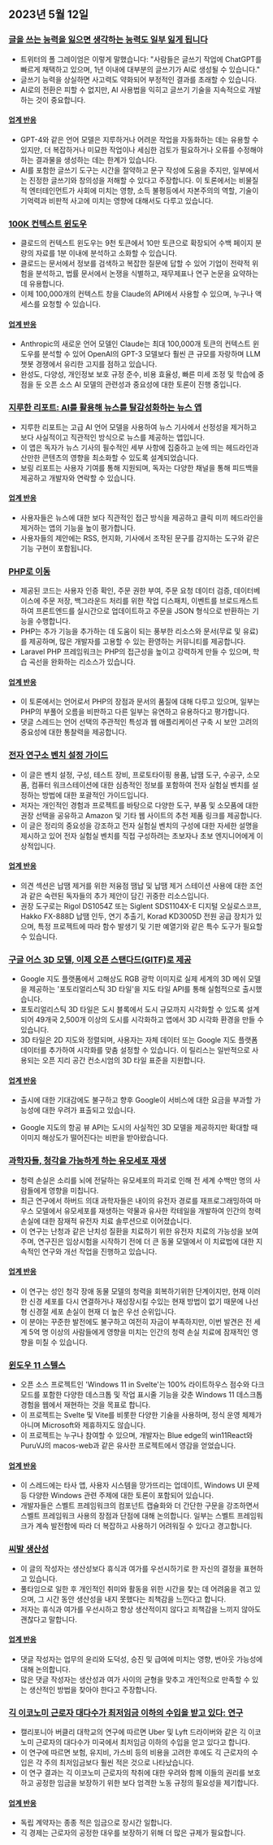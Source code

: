 

<CallToAction />

<Steps>

## 2023년 5월 12일

### [글을 쓰는 능력을 잃으면 생각하는 능력도 일부 잃게 됩니다](https://twitter.com/paulg/status/1655925905527537666)

- 트위터의 폴 그레이엄은 이렇게 말했습니다: "사람들은 글쓰기 작업에 ChatGPT를 빠르게 채택하고 있으며, 1년 이내에 대부분의 글쓰기가 AI로 생성될 수 있습니다."
- 글쓰기 능력을 상실하면 사고력도 약화되어 부정적인 결과를 초래할 수 있습니다.
- AI로의 전환은 피할 수 없지만, AI 사용법을 익히고 글쓰기 기술을 지속적으로 개발하는 것이 중요합니다.

#### [업계 반응](http://news.ycombinator.com/item?id=35896190)

- GPT-4와 같은 언어 모델은 지루하거나 어려운 작업을 자동화하는 데는 유용할 수 있지만, 더 복잡하거나 미묘한 작업이나 세심한 검토가 필요하거나 오류를 수정해야 하는 결과물을 생성하는 데는 한계가 있습니다.
- AI를 포함한 글쓰기 도구는 시간을 절약하고 문구 작성에 도움을 주지만, 일부에서는 진정한 글쓰기와 창의성을 저해할 수 있다고 주장합니다. 이 토론에서는 비물질적 엔터테인먼트가 사회에 미치는 영향, 소득 불평등에서 자본주의의 역할, 기술이 기억력과 비판적 사고에 미치는 영향에 대해서도 다루고 있습니다.

### [100K 컨텍스트 윈도우](https://www.anthropic.com/index/100k-context-windows)

- 클로드의 컨텍스트 윈도우는 9천 토큰에서 10만 토큰으로 확장되어 수백 페이지 분량의 자료를 1분 이내에 분석하고 소화할 수 있습니다.
- 클로드는 문서에서 정보를 검색하고 복잡한 질문에 답할 수 있어 기업이 전략적 위험을 분석하고, 법률 문서에서 논쟁을 식별하고, 재무제표나 연구 논문을 요약하는 데 유용합니다.
- 이제 100,000개의 컨텍스트 창을 Claude의 API에서 사용할 수 있으며, 누구나 액세스를 요청할 수 있습니다.

#### [업계 반응](http://news.ycombinator.com/item?id=35904773)

- Anthropic의 새로운 언어 모델인 Claude는 최대 100,000개 토큰의 컨텍스트 윈도우를 분석할 수 있어 OpenAI의 GPT-3 모델보다 훨씬 큰 규모를 자랑하며 LLM 챗봇 경쟁에서 유리한 고지를 점하고 있습니다.
- 완성도, 다양성, 개인정보 보호 규정 준수, 비용 효율성, 빠른 미세 조정 및 학습에 중점을 둔 오픈 소스 AI 모델의 관련성과 중요성에 대한 토론이 진행 중입니다.

### [지루한 리포트: AI를 활용해 뉴스를 탈감성화하는 뉴스 앱](https://www.boringreport.org/)

- 지루한 리포트는 고급 AI 언어 모델을 사용하여 뉴스 기사에서 선정성을 제거하고 보다 사실적이고 직관적인 방식으로 뉴스를 제공하는 앱입니다.
- 이 앱은 독자가 뉴스 기사의 필수적인 세부 사항에 집중하고 눈에 띄는 헤드라인과 산만한 콘텐츠의 영향을 최소화할 수 있도록 설계되었습니다.
- 보링 리포트는 사용자 기여를 통해 지원되며, 독자는 다양한 채널을 통해 피드백을 제공하고 개발자와 연락할 수 있습니다.

#### [업계 반응](http://news.ycombinator.com/item?id=35905437)

- 사용자들은 뉴스에 대한 보다 직관적인 접근 방식을 제공하고 클릭 미끼 헤드라인을 제거하는 앱의 기능을 높이 평가합니다.
- 사용자들의 제안에는 RSS, 현지화, 기사에서 조작된 문구를 감지하는 도구와 같은 기능 구현이 포함됩니다.

### [PHP로 이동](https://gowithphp.com/)

- 제공된 코드는 사용자 인증 확인, 주문 권한 부여, 주문 요청 데이터 검증, 데이터베이스에 주문 저장, 백그라운드 처리를 위한 작업 디스패치, 이벤트를 브로드캐스트하여 프론트엔드를 실시간으로 업데이트하고 주문을 JSON 형식으로 반환하는 기능을 수행합니다.
- PHP는 추가 기능을 추가하는 데 도움이 되는 풍부한 리소스와 문서(무료 및 유료)를 제공하며, 많은 개발자를 고용할 수 있는 환영하는 커뮤니티를 제공합니다.
- Laravel PHP 프레임워크는 PHP의 접근성을 높이고 강력하게 만들 수 있으며, 학습 곡선을 완화하는 리소스가 있습니다.

#### [업계 반응](http://news.ycombinator.com/item?id=35896954)

- 이 토론에서는 언어로서 PHP의 장점과 문서의 품질에 대해 다루고 있으며, 일부는 PHP의 부풀어 오름을 비판하고 다른 일부는 유연하고 유용하다고 평가합니다.
- 댓글 스레드는 언어 선택의 주관적인 특성과 웹 애플리케이션 구축 시 보안 고려의 중요성에 대한 통찰력을 제공합니다.

### [전자 연구소 벤치 설정 가이드](https://badar.tech/2023/04/30/electronics-lab-bench-setup-guide/)

- 이 글은 벤치 설정, 구성, 테스트 장비, 프로토타이핑 용품, 납땜 도구, 수공구, 소모품, 컴퓨터 워크스테이션에 대한 심층적인 정보를 포함하여 전자 실험실 벤치를 설정하는 방법에 대한 포괄적인 가이드입니다.
- 저자는 개인적인 경험과 프로젝트를 바탕으로 다양한 도구, 부품 및 소모품에 대한 권장 선택을 공유하고 Amazon 및 기타 웹 사이트의 추천 제품 링크를 제공합니다.
- 이 글은 정리의 중요성을 강조하고 전자 실험실 벤치의 구성에 대한 자세한 설명을 제시하고 있어 전자 실험실 벤치를 직접 구성하려는 초보자나 초보 엔지니어에게 이상적입니다.

#### [업계 반응](http://news.ycombinator.com/item?id=35903294)

- 의견 섹션은 납땜 제거를 위한 저융점 땜납 및 납땜 제거 스테이션 사용에 대한 조언과 같은 숙련된 독자들의 추가 제안이 담긴 귀중한 리소스입니다.
- 권장 도구로는 Rigol DS1054Z 또는 Siglent SDS1104X-E 디지털 오실로스코프, Hakko FX-888D 납땜 인두, 연기 추출기, Korad KD3005D 전원 공급 장치가 있으며, 특정 프로젝트에 따라 함수 발생기 및 기판 예열기와 같은 특수 도구가 필요할 수 있습니다.

### [구글 어스 3D 모델, 이제 오픈 스탠다드(GlTF)로 제공](https://cloud.google.com/blog/products/maps-platform/create-immersive-3d-map-experiences-photorealistic-3d-tiles)

- Google 지도 플랫폼에서 고해상도 RGB 광학 이미지로 실제 세계의 3D 메쉬 모델을 제공하는 '포토리얼리스틱 3D 타일'을 지도 타일 API를 통해 실험적으로 출시했습니다.
- 포토리얼리스틱 3D 타일은 도시 블록에서 도시 규모까지 시각화할 수 있도록 설계되어 49개국 2,500개 이상의 도시를 시각화하고 앱에서 3D 시각화 환경을 만들 수 있습니다.
- 3D 타일은 2D 지도와 정렬되며, 사용자는 자체 데이터 또는 Google 지도 플랫폼 데이터를 추가하여 시각화를 맞춤 설정할 수 있습니다. 이 릴리스는 일반적으로 사용되는 오픈 지리 공간 컨소시엄의 3D 타일 표준을 지원합니다.

#### [업계 반응](http://news.ycombinator.com/item?id=35896176)

- 출시에 대한 기대감에도 불구하고 향후 Google이 서비스에 대한 요금을 부과할 가능성에 대한 우려가 표출되고 있습니다.

- Google 지도의 항공 뷰 API는 도시의 사실적인 3D 모델을 제공하지만 확대할 때 이미지 해상도가 떨어진다는 비판을 받아왔습니다.

### [과학자들, 청각을 가능하게 하는 유모세포 재생](https://hms.harvard.edu/news/scientists-regenerate-hair-cells-enable-hearing)

- 청력 손실은 소리를 뇌에 전달하는 유모세포의 파괴로 인해 전 세계 수백만 명의 사람들에게 영향을 미칩니다.
- 최근 연구에서 하버드 의대 과학자들은 내이의 유전자 경로를 재프로그래밍하여 마우스 모델에서 유모세포를 재생하는 약물과 유사한 칵테일을 개발하여 인간의 청력 손실에 대한 잠재적 유전자 치료 솔루션으로 이어졌습니다.
- 이 연구는 난청과 같은 난치성 질환을 치료하기 위한 유전자 치료의 가능성을 보여주며, 연구진은 임상시험을 시작하기 전에 더 큰 동물 모델에서 이 치료법에 대한 지속적인 연구와 개선 작업을 진행하고 있습니다.

#### [업계 반응](http://news.ycombinator.com/item?id=35895417)

- 이 연구는 성인 청각 장애 동물 모델의 청력을 회복하기위한 단계이지만, 현재 이러한 신경 세포를 다시 연결하거나 재성장시킬 수있는 현재 방법이 없기 때문에 나선형 신경절 세포 손실이 현재 더 높은 우선 순위입니다.
- 이 분야는 꾸준한 발전에도 불구하고 여전히 자금이 부족하지만, 이번 발견은 전 세계 5억 명 이상의 사람들에게 영향을 미치는 인간의 청력 손실 치료에 잠재적인 영향을 미칠 수 있습니다.

### [윈도우 11 스텔스](https://github.com/yashash-pugalia/win11-svelte)

- 오픈 소스 프로젝트인 'Windows 11 in Svelte'는 100% 라이트하우스 점수와 다크 모드를 포함한 다양한 데스크톱 및 작업 표시줄 기능을 갖춘 Windows 11 데스크톱 경험을 웹에서 재현하는 것을 목표로 합니다.
- 이 프로젝트는 Svelte 및 Vite를 비롯한 다양한 기술을 사용하며, 정식 운영 체제가 아니며 Microsoft와 제휴하지도 않습니다.
- 이 프로젝트는 누구나 참여할 수 있으며, 개발자는 Blue edge의 win11React와 PuruVJ의 macos-web과 같은 유사한 프로젝트에서 영감을 얻었습니다.

#### [업계 반응](http://news.ycombinator.com/item?id=35896505)

- 이 스레드에는 타사 앱, 사용자 시스템을 망가뜨리는 업데이트, Windows UI 문제 등 다양한 Windows 관련 주제에 대한 토론이 포함되어 있습니다.
- 개발자들은 스벨트 프레임워크의 컴포넌트 캡슐화와 더 간단한 구문을 강조하면서 스벨트 프레임워크 사용의 장점과 단점에 대해 논의합니다. 일부는 스벨트 프레임워크가 계속 발전함에 따라 더 복잡하고 사용하기 어려워질 수 있다고 경고합니다.

### [씨발 생산성](https://dostoynikov.bearblog.dev/fuck-being-productive/)

- 이 글의 작성자는 생산성보다 휴식과 여가를 우선시하기로 한 자신의 결정을 표현하고 있습니다.
- 풀타임으로 일한 후 개인적인 취미와 활동을 위한 시간을 찾는 데 어려움을 겪고 있으며, 그 시간 동안 생산성을 내지 못했다는 죄책감을 느낀다고 합니다.
- 저자는 휴식과 여가를 우선시하고 항상 생산적이지 않다고 죄책감을 느끼지 않아도 괜찮다고 말합니다.

#### [업계 반응](http://news.ycombinator.com/item?id=35899518)

- 댓글 작성자는 업무의 윤리와 도덕성, 승진 및 급여에 미치는 영향, 번아웃 가능성에 대해 논의합니다.
- 많은 댓글 작성자는 생산성과 여가 사이의 균형을 맞추고 개인적으로 만족할 수 있는 생산적인 방법을 찾아야 한다고 주장합니다.

### [긱 이코노미 근로자 대다수가 최저임금 이하의 수입을 받고 있다: 연구](https://www.bristol.ac.uk/news/2023/may/gig-economy-worker-research.html)

- 캘리포니아 버클리 대학교의 연구에 따르면 Uber 및 Lyft 드라이버와 같은 긱 이코노미 근로자의 대다수가 미국에서 최저임금 이하의 수입을 얻고 있다고 합니다.
- 이 연구에 따르면 보험, 유지비, 가스비 등의 비용을 고려한 후에도 긱 근로자의 수입은 각 주의 최저임금보다 훨씬 적은 것으로 나타났습니다.
- 이 연구 결과는 긱 이코노미 근로자의 착취에 대한 우려와 함께 이들의 권리를 보호하고 공정한 임금을 보장하기 위한 보다 엄격한 노동 규정의 필요성을 제기합니다.

#### [업계 반응](http://news.ycombinator.com/item?id=35901889)

- 독립 계약자는 종종 적은 임금으로 장시간 일합니다.
- 긱 경제는 근로자의 공정한 대우를 보장하기 위해 더 많은 규제가 필요합니다.

</Steps>
